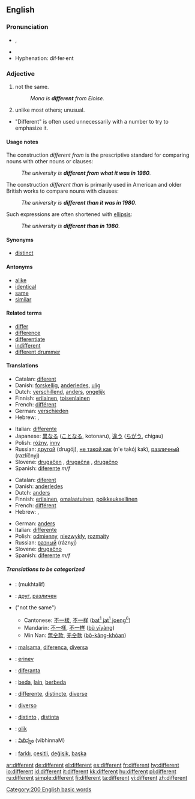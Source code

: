 {{see|différent}}
==English==

{{rank|manner|following|fell|383|different|care|war|short}}

===Pronunciation===
* {{IPA|/'dɪfərənt/}}, {{SAMPA|/"dIf@r@nt/}}
* {{audio|en-us-different.ogg|Audio (US)}}
* Hyphenation: dif·fer·ent

===Adjective===
{{en-adj}}

#not the same.
#:''Mona is '''different''' from Eloise.''
#unlike most others; unusual.
*"Different" is often used unnecessarily with a number to try to emphasize it.

====Usage notes====
The construction ''different from'' is the prescriptive standard for comparing nouns with other nouns or clauses:
:''The university is '''different from what it was in 1980'''.''
The construction ''different than'' is primarily used in American and older British works to compare nouns with clauses:
:''The university is '''different than it was in 1980'''.''
Such expressions are often shortened with [[ellipsis]]:
: ''The university is '''different than in 1980'''.''

====Synonyms====
*[[distinct]]

====Antonyms====
*[[alike]]
*[[identical]]
*[[same]]
*[[similar]]

====Related terms====
*[[differ]]
*[[difference]]
*[[differentiate]]
*[[indifferent]]
*[[different drummer]]

====Translations====
{{trans-top|not the same}}
*Catalan: [[diferent]]
*Danish: [[forskellig]], [[anderledes]], [[ulig]]
*Dutch: [[verschillend]], [[anders]], [[ongelijk]]
*Finnish: [[erilainen]], [[toisenlainen]]
*French: [[différent]]
*German: [[verschieden]]
*Hebrew: {{he-translation|שונה|shoné}} {{m}}, {{he-translation|שונה|shoná}} {{f}}
{{trans-mid}}
*Italian: [[differente]]
*Japanese: [[異なる]] ([[ことなる]], kotonaru), [[違う]] ([[ちがう]], chigau)
*Polish: [[różny]], [[inny]]
*Russian: [[другой]] (drugój), [[не такой как]] (n'e takój kak), [[различный]] (razlíčnyj)
*Slovene: [[drugačen]] {{m}}, [[drugačna]] {{f}}, [[drugačno]] {{n}}
*Spanish: [[diferente]] ''m/f''
{{trans-bottom}}

{{trans-top|unlike most others}}
*Catalan: [[diferent]]
*Danish: [[anderledes]]
*Dutch: [[anders]]
*Finnish: [[erilainen]], [[omalaatuinen]], [[poikkeuksellinen]]
*French: [[différent]]
*Hebrew: {{he-translation|שונה|shoné}} {{m}}, {{he-translation|שונה|shoná}} {{f}}
{{trans-mid}}
*German: [[anders]]
*Italian: [[differente]]
*Polish: [[odmienny]], [[niezwykły]], [[rozmaity]]
*Russian: [[разный]] (ráznyj) 
*Slovene: [[drugačno]] {{n}}
*Spanish: [[diferente]] ''m/f''
{{trans-bottom}}

=====Translations to be categorized=====
{{checktrans}}
{{top}}
*{{ttbc|Arabic}}: {{ARchar|[[مختلف]]}} (mukhtalif)
*{{ttbc|Bulgarian}}: [[друг]], [[различен]]
*{{ttbc|Chinese}} ("not the same")
**Cantonese: [[不一樣]], [[不一样]] ([[bat1jat1joeng6|bat<sup>1</sup> jat<sup>1</sup> joeng<sup>6</sup>]])
**Mandarin: [[不一樣]], [[不一样]] ([[bù yīyàng]])
**Min Nan: [[無仝款]], [[无仝款]] ([[bô-kâng-khóan]])
*{{ttbc|Esperanto}}: [[malsama]], [[diferenca]], [[diversa]]
*{{ttbc|Estonian}}: [[erinev]]
{{mid}}
*{{ttbc|Ido}}: [[diferanta]]
*{{ttbc|Indonesian}}: [[beda]], [[lain]], [[beda|berbeda]]
*{{ttbc|Interlingua}}: [[differente]], [[distincte]], [[diverse]]
*{{ttbc|Italian}}: [[diverso]]
*{{ttbc|Spanish}}: [[distinto]] {{m}}, [[distinta]] {{f}}
*{{ttbc|Swedish}}: [[olik]] 
*{{ttbc|Telugu}}: [[విభిన్నం]] (vibhinnaM)
*{{ttbc|Turkish}}: [[farklı]], [[çeşitli]], [[değişik]], [[başka]]
{{bottom}}

[[Category:200 English basic words]]

[[ar:different]]
[[de:different]]
[[el:different]]
[[es:different]]
[[fr:different]]
[[hy:different]]
[[io:different]]
[[id:different]]
[[it:different]]
[[kk:different]]
[[hu:different]]
[[pl:different]]
[[ru:different]]
[[simple:different]]
[[fi:different]]
[[ta:different]]
[[vi:different]]
[[zh:different]]